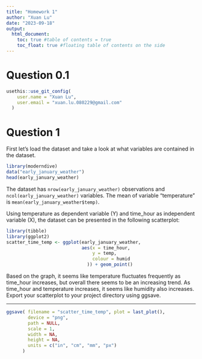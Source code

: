 ```yaml
---
title: "Homework 1"
author: "Xuan Lu"
date: "2023-09-18"
output: 
  html_document: 
    toc: true #table of contents = true
    toc_float: true #floating table of contents on the side
---
```

# Question 0.1

```r
usethis::use_git_config(
    user.name = "Xuan Lu", 
    user.email = "xuan.lu.080229@gmail.com"
  )
```


# Question 1

First let's load the dataset and take a look at what variables are contained in the dataset.
```r
library(moderndive)
data("early_january_weather")
head(early_january_weather)
```

The dataset has `nrow(early_january_weather)` observations and `ncol(early_january_weather)` variables.
The mean of variable "temperature" is `mean(early_january_weather$temp)`. 

Using temperature as dependent variable (Y) and time_hour as independent variable (X), the dataset can be presented in the following scatterplot: 

```r
library(tibble)
library(ggplot2)
scatter_time_temp <- ggplot(early_january_weather, 
                            aes(x = time_hour, 
                                y = temp, 
                                colour = humid
                              )) + geom_point()
```


Based on the graph, it seems like temperature fluctuates frequently as time_hour increases, but overall there seems to be an increasing trend. As time_hour and temperature increases, it seems like humidity also increases.
Export your scatterplot to your project directory using ggsave.

------------------------------------------------------------
```r
ggsave( filename = "scatter_time_temp", plot = last_plot(), 
        device = "png", 
        path = NULL, 
        scale = 1, 
        width = NA, 
        height = NA, 
        units = c("in", "cm", "mm", "px")
      )
```